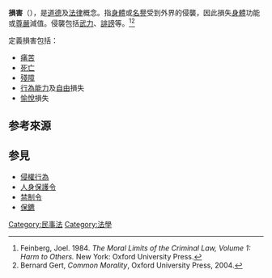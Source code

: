 {{not|損傷}}
{{about| 一般所說的損害（harm）|普通法中的損害（mischief）|損害 (普通法)}}
{{legal}}
'''損害'''（{{lang-en|harm}}），是[[道德|道德]]及[[法律|法律]]概念。指[[身體|身體]]或[[名譽|名譽]]受到外界的侵襲，因此損失[[身體|身體]]功能或[[尊嚴|尊嚴]]減值。侵襲包括[[武力|武力]]、[[誹謗|誹謗]]等。<ref>Feinberg, Joel.  1984.  ''The Moral Limits of the Criminal Law, Volume 1: Harm to Others.''  New York: Oxford University Press.</ref><ref>Bernard Gert, ''Common Morality'', Oxford University Press, 2004.</ref>

{{link-en|伯納德·格特|Bernard Gert}}定義損害包括：
*  [[痛苦|痛苦]]
*  [[死亡|死亡]]
*  [[殘障|殘障]]
*  [[行為能力|行為能力]]及[[自由|自由]]損失
*  [[愉悅|愉悅]]損失

==参考來源==
{{reflist}}

==参見==
*[[侵權行為|侵權行為]]
*[[人身保護令|人身保護令]]
*[[禁制令|禁制令]]
*[[保鑣|保鑣]]

{{Law-stub}}
{{Authority control}}
[[Category:民事法|Category:民事法]]
[[Category:法學|Category:法學]]